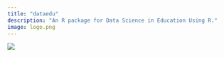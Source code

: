 ```yaml
---
title: "dataedu"
description: "An R package for Data Science in Education Using R."
image: logo.png
---
```


![](logo.png)

